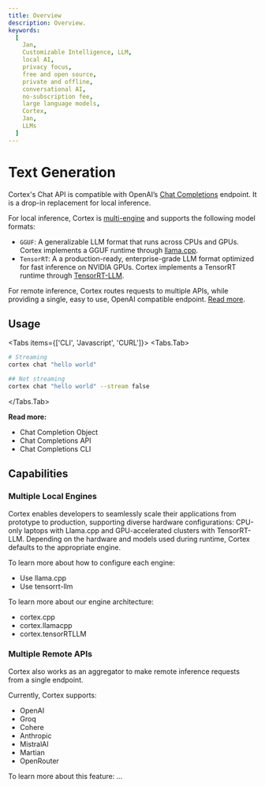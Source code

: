 ```yaml
---
title: Overview
description: Overview.
keywords:
  [
    Jan,
    Customizable Intelligence, LLM,
    local AI,
    privacy focus,
    free and open source,
    private and offline,
    conversational AI,
    no-subscription fee,
    large language models,
    Cortex,
    Jan,
    LLMs
  ]
---
```



# Text Generation

Cortex's Chat API is compatible with OpenAI’s [Chat Completions](https://platform.openai.com/docs/api-reference/chat) endpoint. It is a drop-in replacement for local inference.

For local inference, Cortex is [multi-engine](#multiple-local-engines) and supports the following model formats: 

- `GGUF`: A generalizable LLM format that runs across CPUs and GPUs. Cortex implements a GGUF runtime through [llama.cpp](https://github.com/ggerganov/llama.cpp/).
- `TensorRT`: A a production-ready, enterprise-grade LLM format optimized for fast inference on NVIDIA GPUs. Cortex implements a TensorRT runtime through [TensorRT-LLM](https://github.com/NVIDIA/TensorRT-LLM).

For remote inference, Cortex routes requests to multiple APIs, while providing a single, easy to use, OpenAI compatible endpoint. [Read more](#remote-api-integration). 

## Usage

<Tabs items={['CLI', 'Javascript', 'CURL']}>
<Tabs.Tab>

```bash
# Streaming
cortex chat "hello world"

## Not streaming
cortex chat "hello world" --stream false
```
</Tabs.Tab>
</Tabs>

**Read more:** 

- Chat Completion Object
- Chat Completions API
- Chat Completions CLI

## Capabilities

### Multiple Local Engines

Cortex enables developers to seamlessly scale their applications from prototype to production, supporting diverse hardware configurations: CPU-only laptops with Llama.cpp and GPU-accelerated clusters with TensorRT-LLM. Depending on the hardware and models used during runtime, Cortex defaults to the appropriate engine. 

To learn more about how to configure each engine:

- Use llama.cpp
- Use tensorrt-llm

To learn more about our engine architecture:

- cortex.cpp
- cortex.llamacpp
- cortex.tensorRTLLM

### Multiple Remote APIs

Cortex also works as an aggregator to make remote inference requests from a single endpoint. 

Currently, Cortex supports: 
- OpenAI
- Groq
- Cohere
- Anthropic
- MistralAI
- Martian
- OpenRouter

To learn more about this feature: ...
